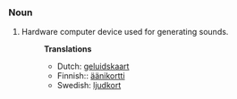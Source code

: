===Noun===
#Hardware computer device used for generating sounds.
#:'''Translations'''
#:*Dutch: [[geluidskaart]]
#:*Finnish:: [[äänikortti]]
#:*Swedish: [[ljudkort]]
